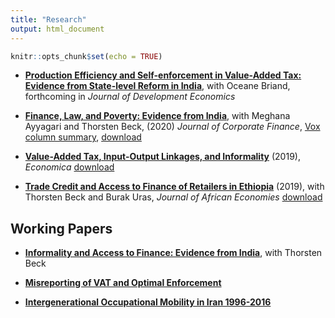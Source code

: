 ```yaml
---
title: "Research"
output: html_document
---
```


```r
knitr::opts_chunk$set(echo = TRUE)
```

- [__Production Efficiency and Self-enforcement in Value-Added Tax: Evidence from State-level Reform in India__](https://www.dropbox.com/s/n1geb256hfspahr/PE%20VAT.pdf?dl=0), with Oceane Briand,  forthcoming in _Journal of Development Economics_

- [__Finance, Law, and Poverty: Evidence from India__](https://www.sciencedirect.com/science/article/pii/S0929119918308022), with Meghana Ayyagari and Thorsten Beck, (2020) _Journal of Corporate Finance_, [Vox column summary](http://www.voxeu.org/article/migrating-out-poverty-role-finance), [download](https://www.dropbox.com/s/rps5qr8ryzd7g02/Finance%20and%20Poverty%20in%20India-072319-MA.pdf?dl=0)

- [__Value-Added Tax, Input-Output Linkages, and Informality__](https://onlinelibrary.wiley.com/doi/10.1111/ecca.12310) (2019), _Economica_ [download](https://www.dropbox.com/s/7d2ky4v1do9v2w6/VAT%20IO%20linkage%20and%20informality.pdf?dl=0) 

- [__Trade Credit and Access to Finance of Retailers in Ethiopia__](https://academic.oup.com/jae/advance-article-abstract/doi/10.1093/jae/ejz018/5433371?redirectedFrom=fulltext) (2019), with Thorsten Beck and Burak Uras, _Journal of African Economies_  [download](https://www.dropbox.com/s/lvub486u1leu3u1/trade%20credit%20in%20Ethiopia.pdf?dl=0)


## Working Papers




- [__Informality and Access to Finance: Evidence from India__](https://www.dropbox.com/s/yc2z6ufmkbpbxee/Informality%20and%20access%20to%20finance%20October2019.pdf?dl=0), with Thorsten Beck 

- [__Misreporting of VAT and Optimal Enforcement__](http://papers.ssrn.com/sol3/papers.cfm?abstract_id=2505998) 

- [__Intergenerational Occupational Mobility in Iran 1996-2016__](https://www.dropbox.com/s/r6n7dr7y8htz1fa/paper.pdf?dl=0)


